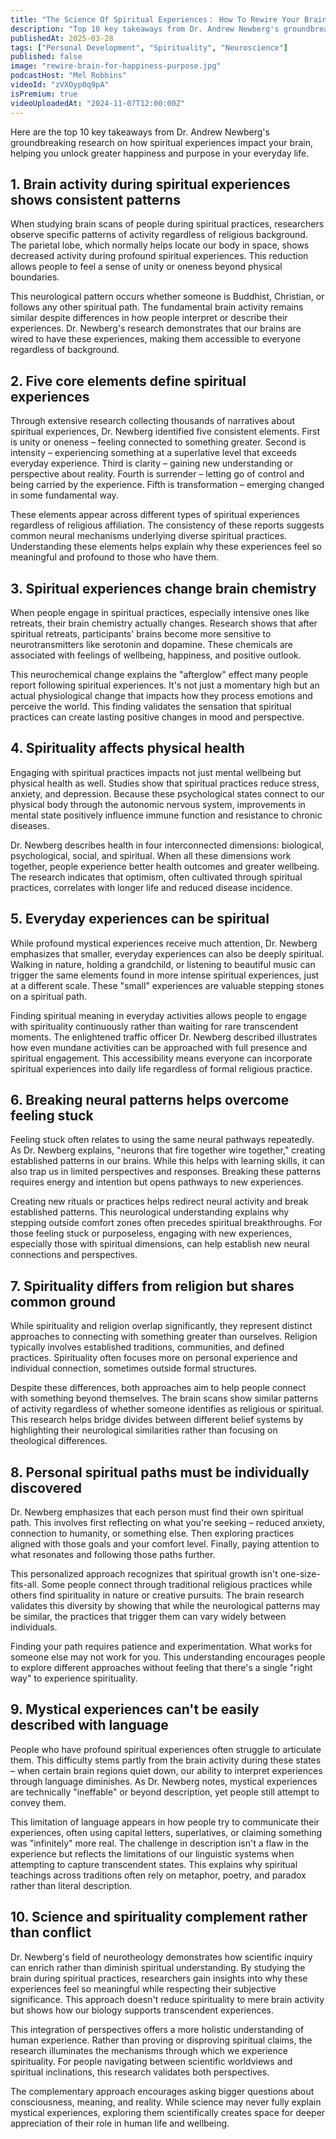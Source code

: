 ```yaml
---
title: "The Science Of Spiritual Experiences： How To Rewire Your Brain For More Happiness & Purpose"
description: "Top 10 key takeaways from Dr. Andrew Newberg's groundbreaking research on how spiritual experiences impact your brain, helping you unlock greater happiness and purpose in your everyday life."
publishedAt: 2025-03-28
tags: ["Personal Development", "Spirituality", "Neuroscience"]
published: false
image: "rewire-brain-for-happiness-purpose.jpg"
podcastHost: "Mel Robbins"
videoId: "zVXOyp0q9pA"
isPremium: true
videoUploadedAt: "2024-11-07T12:00:00Z"
---
```



<PodcastSummaryPageLayout frontmatter={frontmatter}>

Here are the top 10 key takeaways from Dr. Andrew Newberg's groundbreaking research on how spiritual experiences impact your brain, helping you unlock greater happiness and purpose in your everyday life.

## 1. Brain activity during spiritual experiences shows consistent patterns

When studying brain scans of people during spiritual practices, researchers observe specific patterns of activity regardless of religious background. The parietal lobe, which normally helps locate our body in space, shows decreased activity during profound spiritual experiences. This reduction allows people to feel a sense of unity or oneness beyond physical boundaries.

This neurological pattern occurs whether someone is Buddhist, Christian, or follows any other spiritual path. The fundamental brain activity remains similar despite differences in how people interpret or describe their experiences. Dr. Newberg's research demonstrates that our brains are wired to have these experiences, making them accessible to everyone regardless of background.

## 2. Five core elements define spiritual experiences

Through extensive research collecting thousands of narratives about spiritual experiences, Dr. Newberg identified five consistent elements. First is unity or oneness – feeling connected to something greater. Second is intensity – experiencing something at a superlative level that exceeds everyday experience. Third is clarity – gaining new understanding or perspective about reality. Fourth is surrender – letting go of control and being carried by the experience. Fifth is transformation – emerging changed in some fundamental way.

These elements appear across different types of spiritual experiences regardless of religious affiliation. The consistency of these reports suggests common neural mechanisms underlying diverse spiritual practices. Understanding these elements helps explain why these experiences feel so meaningful and profound to those who have them.

## 3. Spiritual experiences change brain chemistry

When people engage in spiritual practices, especially intensive ones like retreats, their brain chemistry actually changes. Research shows that after spiritual retreats, participants' brains become more sensitive to neurotransmitters like serotonin and dopamine. These chemicals are associated with feelings of wellbeing, happiness, and positive outlook.

This neurochemical change explains the "afterglow" effect many people report following spiritual experiences. It's not just a momentary high but an actual physiological change that impacts how they process emotions and perceive the world. This finding validates the sensation that spiritual practices can create lasting positive changes in mood and perspective.

## 4. Spirituality affects physical health

Engaging with spiritual practices impacts not just mental wellbeing but physical health as well. Studies show that spiritual practices reduce stress, anxiety, and depression. Because these psychological states connect to our physical body through the autonomic nervous system, improvements in mental state positively influence immune function and resistance to chronic diseases.

Dr. Newberg describes health in four interconnected dimensions: biological, psychological, social, and spiritual. When all these dimensions work together, people experience better health outcomes and greater wellbeing. The research indicates that optimism, often cultivated through spiritual practices, correlates with longer life and reduced disease incidence.

## 5. Everyday experiences can be spiritual

While profound mystical experiences receive much attention, Dr. Newberg emphasizes that smaller, everyday experiences can also be deeply spiritual. Walking in nature, holding a grandchild, or listening to beautiful music can trigger the same elements found in more intense spiritual experiences, just at a different scale. These "small" experiences are valuable stepping stones on a spiritual path.

Finding spiritual meaning in everyday activities allows people to engage with spirituality continuously rather than waiting for rare transcendent moments. The enlightened traffic officer Dr. Newberg described illustrates how even mundane activities can be approached with full presence and spiritual engagement. This accessibility means everyone can incorporate spiritual experiences into daily life regardless of formal religious practice.

## 6. Breaking neural patterns helps overcome feeling stuck

Feeling stuck often relates to using the same neural pathways repeatedly. As Dr. Newberg explains, "neurons that fire together wire together," creating established patterns in our brains. While this helps with learning skills, it can also trap us in limited perspectives and responses. Breaking these patterns requires energy and intention but opens pathways to new experiences.

Creating new rituals or practices helps redirect neural activity and break established patterns. This neurological understanding explains why stepping outside comfort zones often precedes spiritual breakthroughs. For those feeling stuck or purposeless, engaging with new experiences, especially those with spiritual dimensions, can help establish new neural connections and perspectives.

## 7. Spirituality differs from religion but shares common ground

While spirituality and religion overlap significantly, they represent distinct approaches to connecting with something greater than ourselves. Religion typically involves established traditions, communities, and defined practices. Spirituality often focuses more on personal experience and individual connection, sometimes outside formal structures.

Despite these differences, both approaches aim to help people connect with something beyond themselves. The brain scans show similar patterns of activity regardless of whether someone identifies as religious or spiritual. This research helps bridge divides between different belief systems by highlighting their neurological similarities rather than focusing on theological differences.

## 8. Personal spiritual paths must be individually discovered

Dr. Newberg emphasizes that each person must find their own spiritual path. This involves first reflecting on what you're seeking – reduced anxiety, connection to humanity, or something else. Then exploring practices aligned with those goals and your comfort level. Finally, paying attention to what resonates and following those paths further.

This personalized approach recognizes that spiritual growth isn't one-size-fits-all. Some people connect through traditional religious practices while others find spirituality in nature or creative pursuits. The brain research validates this diversity by showing that while the neurological patterns may be similar, the practices that trigger them can vary widely between individuals.

Finding your path requires patience and experimentation. What works for someone else may not work for you. This understanding encourages people to explore different approaches without feeling that there's a single "right way" to experience spirituality.

## 9. Mystical experiences can't be easily described with language

People who have profound spiritual experiences often struggle to articulate them. This difficulty stems partly from the brain activity during these states – when certain brain regions quiet down, our ability to interpret experiences through language diminishes. As Dr. Newberg notes, mystical experiences are technically "ineffable" or beyond description, yet people still attempt to convey them.

This limitation of language appears in how people try to communicate their experiences, often using capital letters, superlatives, or claiming something was "infinitely" more real. The challenge in description isn't a flaw in the experience but reflects the limitations of our linguistic systems when attempting to capture transcendent states. This explains why spiritual teachings across traditions often rely on metaphor, poetry, and paradox rather than literal description.

## 10. Science and spirituality complement rather than conflict

Dr. Newberg's field of neurotheology demonstrates how scientific inquiry can enrich rather than diminish spiritual understanding. By studying the brain during spiritual practices, researchers gain insights into why these experiences feel so meaningful while respecting their subjective significance. This approach doesn't reduce spirituality to mere brain activity but shows how our biology supports transcendent experiences.

This integration of perspectives offers a more holistic understanding of human experience. Rather than proving or disproving spiritual claims, the research illuminates the mechanisms through which we experience spirituality. For people navigating between scientific worldviews and spiritual inclinations, this research validates both perspectives.

The complementary approach encourages asking bigger questions about consciousness, meaning, and reality. While science may never fully explain mystical experiences, exploring them scientifically creates space for deeper appreciation of their role in human life and wellbeing.

</PodcastSummaryPageLayout>
